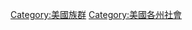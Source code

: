 {{Commonscat|Ethnic groups in the United States}}

[[Category:美國族群|Category:美國族群]]
[[Category:美國各州社會|Category:美國各州社會]]